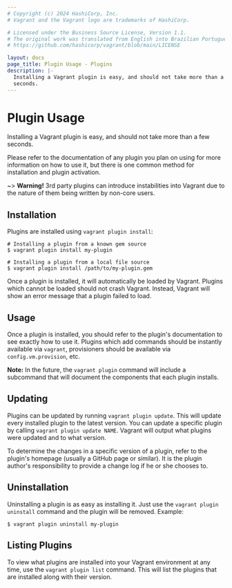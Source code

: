 ```yaml
---
# Copyright (c) 2024 HashiCorp, Inc.
# Vagrant and the Vagrant logo are trademarks of HashiCorp.

# Licensed under the Business Source License, Version 1.1.
# The original work was translated from English into Brazilian Portuguese.
# https://github.com/hashicorp/vagrant/blob/main/LICENSE

layout: docs
page_title: Plugin Usage - Plugins
description: |-
  Installing a Vagrant plugin is easy, and should not take more than a few
  seconds.
---
```


# Plugin Usage

Installing a Vagrant plugin is easy, and should not take more than a few seconds.

Please refer to the documentation of any plugin you plan on using for
more information on how to use it, but there is one common method for
installation and plugin activation.

~> **Warning!** 3rd party plugins can introduce instabilities
into Vagrant due to the nature of them being written by non-core users.

## Installation

Plugins are installed using `vagrant plugin install`:

```shell
# Installing a plugin from a known gem source
$ vagrant plugin install my-plugin

# Installing a plugin from a local file source
$ vagrant plugin install /path/to/my-plugin.gem
```

Once a plugin is installed, it will automatically be loaded by Vagrant.
Plugins which cannot be loaded should not crash Vagrant. Instead,
Vagrant will show an error message that a plugin failed to load.

## Usage

Once a plugin is installed, you should refer to the plugin's documentation
to see exactly how to use it. Plugins which add commands should be instantly
available via `vagrant`, provisioners should be available via
`config.vm.provision`, etc.

**Note:** In the future, the `vagrant plugin` command will include a
subcommand that will document the components that each plugin installs.

## Updating

Plugins can be updated by running `vagrant plugin update`. This will
update every installed plugin to the latest version. You can update a
specific plugin by calling `vagrant plugin update NAME`. Vagrant will
output what plugins were updated and to what version.

To determine the changes in a specific version of a plugin, refer to
the plugin's homepage (usually a GitHub page or similar). It is the
plugin author's responsibility to provide a change log if he or she
chooses to.

## Uninstallation

Uninstalling a plugin is as easy as installing it. Just use the
`vagrant plugin uninstall` command and the plugin will be removed. Example:

```shell-session
$ vagrant plugin uninstall my-plugin
```

## Listing Plugins

To view what plugins are installed into your Vagrant environment at
any time, use the `vagrant plugin list` command. This will list the plugins
that are installed along with their version.
